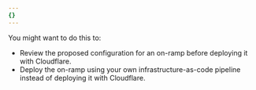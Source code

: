 ```yaml
---
{}
---
```


You might want to do this to:

- Review the proposed configuration for an on-ramp before deploying it with Cloudflare.
- Deploy the on-ramp using your own infrastructure-as-code pipeline instead of deploying it with Cloudflare.
